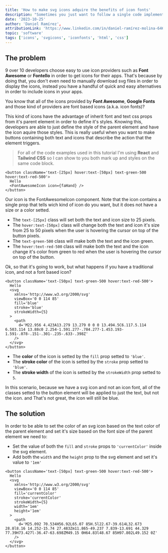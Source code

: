 ```yaml
---
title: 'How to make svg icons adquire the benefits of icon fonts'
description: "Sometimes you just want to follow a single code implementation when styling icons, no matter if it's a custom svg icon or a third party library font based icon. Let's learn how to make every icon follow the styles specified on it's parent element"
date: '2023-10-25'
author: 'Daniel Ramírez',
attributionLink: 'https://www.linkedin.com/in/daniel-ramírez-molina-6465a1211',
topic: 'software'
tags: ['icons', 'svgicons', 'iconfonts', 'html', 'css']
---
```


## The problem

9 over 10 developers choose easy to use icon providers such as **Font Awesome** or **Fontello** in order to get icons for their apps. That's because by doing that, you don't even need to manually download svg files in order to display the icons, instead you have a handful of quick and easy alternatives in order to include icons in your apps.

You know that all of the icons provided by **Font Awesome**, **Google Fonts** and those kind of providers are font based icons (a.k.a. icon fonts)?

This kind of icons have the advantage of inherit font and text css props from it's parent element in order to define it's styles. Knowing this, developers are able to just define the style of the parent element and have the icon aquire those styles. This is really useful when you want to make buttons containing both text and icons that describe the action that the element triggers.

> For all of the code examples used in this tutorial I'm using **React** and **Tailwind CSS** so I can show to you both mark up and styles on the same code block.

```TSX
<button className='text-[25px] hover:text-[50px] text-green-500 hover:text-red-500'>
  Hello
  <FontAwesomeIcon icon={faHand} />
</button>
```

Our icon is the FontAwesomeIcon component. Note that the icon contains a single prop that tells wich kind of icon do you want, but it does not have a size or a color setted.

- The `text-[25px]` class will set both the text and icon size to 25 pixels.
- The `hover:text-[50px]` class will change both the text and icon it's size from 25 to 50 pixels when the user is hovering the cursor on top of the button pixels.
- The `text-green-500` class will make both the text and the icon green.
- The `hover:text-red-500` class will make both the text and the icon change it's color from green to red when the user is hovering the cursor on top of the button.

Ok, so that it's going to work, but what happens if you have a traditional icon, and not a font based icon?

```TSX
<button className='text-[50px] text-green-500 hover:text-red-500'>
  Hello
  <svg
    xmlns='http://www.w3.org/2000/svg'
    viewBox='0 0 114 85'
    fill='blue'
    stroke='blue'
    strokeWidth={5}
  >
    <path
      d='M22.956 4.423A13.279 13.279 0 0 0 13.494.5C6.117.5.114 6.503.114 13.88c0 2.254-1.591.277-.784.277-1.453.193-1.591-.078-.151-.301-.235-.633-.398Z'
    />
  </svg>
</button>
```

- The **color** of the icon is setted by the `fill` prop setted to `'blue'`.
- The **stroke color** of the icon is setted by the `stroke` prop setted to `'blue'`.
- The **stroke width** of the icon is setted by the `strokeWidth` prop setted to `5`.

In this scenario, because we have a svg icon and not an icon font, all of the classes setted to the button element will be applied to just the text, but not the icon. and That's not great, the icon will still be blue.

## The solution

In order to be able to set the color of an svg icon based on the text color of the parent element and set it's size based on the font size of the parent element we need to:

- Set the value of both the `fill` and `stroke` props to `'currentColor'` inside the svg element.
- Add both the `width` and the `height` prop to the svg element and set it's value to `'1em'`

```TSX
<button className='text-[50px] text-green-500 hover:text-red-500'>
  Hello
  <svg
    xmlns='http://www.w3.org/2000/svg'
    viewBox='0 0 114 85'
    fill='currentColor'
    stroke='currentColor'
    strokeWidth={5}
    width='1em'
    height='1em'
  >
    <path
      d='M25.092 70.534H56.92L65.07 85H.5l22.67-39.614L32.673 28.8l8.16 14.252-15.74 27.483Zm11.865-49.237 7.839-13.691 44.329 77.39H73.427l-36.47-63.698ZM49.15 0H64.83l48.67 85H97.802L49.152 0Z'
    />
  </svg>
</button>
```
